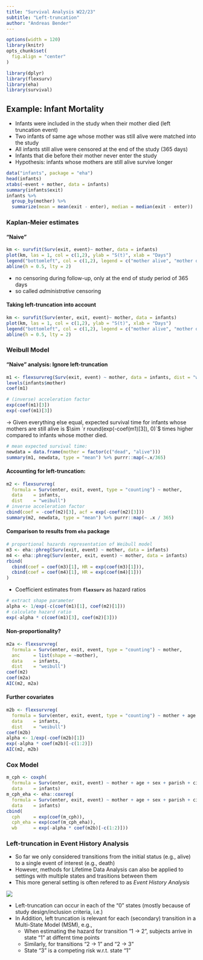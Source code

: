 ```yaml
---
title: "Survival Analysis W22/23"
subtitle: "Left-truncation"
author: "Andreas Bender"
---
```


```r
options(width = 120)
library(knitr)
opts_chunk$set(
  fig.align = "center"
)
```

```r
library(dplyr)
library(flexsurv)
library(eha)
library(survival)
```

## Example: Infant Mortality

- Infants were included in the study when their mother died (left truncation event)
- Two infants of same age whose mother was still alive were matched into the study
- All infants still alive were censored at the end of the study (365 days)
- Infants that die before their mother never enter the study
- Hypothesis: infants whose mothers are still alive survive longer


```r
data("infants", package = "eha")
head(infants)
xtabs(~event + mother, data = infants)
summary(infants$exit)
infants %>%
  group_by(mother) %>%
  summarize(mean = mean(exit - enter), median = median(exit - enter))
```


### Kaplan-Meier estimates
#### "Naive"

```r
km <- survfit(Surv(exit, event)~ mother, data = infants)
plot(km, las = 1, col = c(1,2), ylab = "S(t)", xlab = "Days")
legend("bottomleft", col = c(1,2), legend = c("mother alive", "mother dead"), lty = 1)
abline(h = 0.5, lty = 2)
```

- no censoring during follow-up, only at the end of study period of 365 days
- so called *administrative* censoring


#### Taking left-truncation into account

```r
km <- survfit(Surv(enter, exit, event)~ mother, data = infants)
plot(km, las = 1, col = c(1,2), ylab = "S(t)", xlab = "Days")
legend("bottomleft", col = c(1,2), legend = c("mother alive", "mother dead"), lty = 1)
abline(h = 0.5, lty = 2)
```

### Weibull Model

#### "Naive" analysis: Ignore left-truncation

```r
m1 <- flexsurvreg(Surv(exit, event) ~ mother, data = infants, dist = "weibull")
levels(infants$mother)
coef(m1)

# (inverse) acceleration factor
exp(coef(m1)[3])
exp(-coef(m1)[3])
```
$\rightarrow$ Given everything else equal, expected survival time for infants whose mothers are still alive is $\sim `r round(exp(-coef(m1)[3]), 0)`$ times higher compared to infants whose mother died.

```r
# mean expected survival time:
newdata = data.frame(mother = factor(c("dead", "alive")))
summary(m1, newdata, type = "mean") %>% purrr::map(~.x/365)
```


#### Accounting for left-truncation:

```r
m2 <- flexsurvreg(
  formula = Surv(enter, exit, event, type = "counting") ~ mother,
  data    = infants,
  dist    = "weibull")
# inverse acceleration factor
cbind(coef = -coef(m2)[3], acf = exp(-coef(m2)[3]))
summary(m2, newdata, type = "mean") %>% purrr::map(~ .x / 365)
```


#### Comparison to results from **`eha`** package

```r
# proportional hazards representation of Weibull model
m3 <- eha::phreg(Surv(exit, event) ~ mother, data = infants)
m4 <- eha::phreg(Surv(enter, exit, event) ~ mother, data = infants)
rbind(
  cbind(coef = coef(m3)[1], HR = exp(coef(m3)[1])),
  cbind(coef = coef(m4)[1], HR = exp(coef(m4)[1]))
)
```

- Coefficient estimates from **`flexsurv`** as hazard ratios

```r
# extract shape parameter
alpha <- 1/exp(-c(coef(m1)[1], coef(m2)[1]))
# calculate hazard ratio
exp(-alpha * c(coef(m1)[3], coef(m2)[3]))
```


#### Non-proportionality?

```r
m2a <- flexsurvreg(
  formula = Surv(enter, exit, event, type = "counting") ~ mother,
  anc     = list(shape = ~mother),
  data    = infants,
  dist    = "weibull")
coef(m2)
coef(m2a)
AIC(m2, m2a)
```

#### Further covariates

```r
m2b <- flexsurvreg(
  formula = Surv(enter, exit, event, type = "counting") ~ mother + age + sex + parish + civst + ses,
  data    = infants,
  dist    = "weibull")
coef(m2b)
alpha <- 1/exp(-coef(m2b)[1])
exp(-alpha * coef(m2b)[-c(1:2)])
AIC(m2, m2b)
```



### Cox Model

```r
m_cph <- coxph(
  formula = Surv(enter, exit, event) ~ mother + age + sex + parish + civst + ses,
  data    = infants)
m_cph_eha <- eha::coxreg(
  formula = Surv(enter, exit, event) ~ mother + age + sex + parish + civst + ses,
  data    = infants)
cbind(
  cph     = exp(coef(m_cph)),
  cph_eha = exp(coef(m_cph_eha)),
  wb      = exp(-alpha * coef(m2b)[-c(1:2)]))
```


### Left-truncation in Event History Analysis

- So far we only considered transitions from the initial status (e.g., alive) to a single event of interest (e.g., death)
- However, methods for Lifetime Data Analysis can also be applied to settings with
multiple states and trasitions between them
- This more general setting is often refered to as *Event History Analysis*


![](../slides/figures/event-history-analysis.png)


- Left-truncation can occur in each of the "0" states (mostly because of study design/inclusion criteria, i.e.)
- In Addition, left truncation is relevant for each (secondary) transition in a Multi-State Model (MSM), e.g.,
  + When estimating the hazard for transition "1 $\rightarrow$ 2", subjects arrive in state "1" at differnt time points
  + Similarly, for transitions "2 $\rightarrow$ 1" and "2 $\rightarrow$ 3"
  + State "3" is a competing risk w.r.t. state "1"
